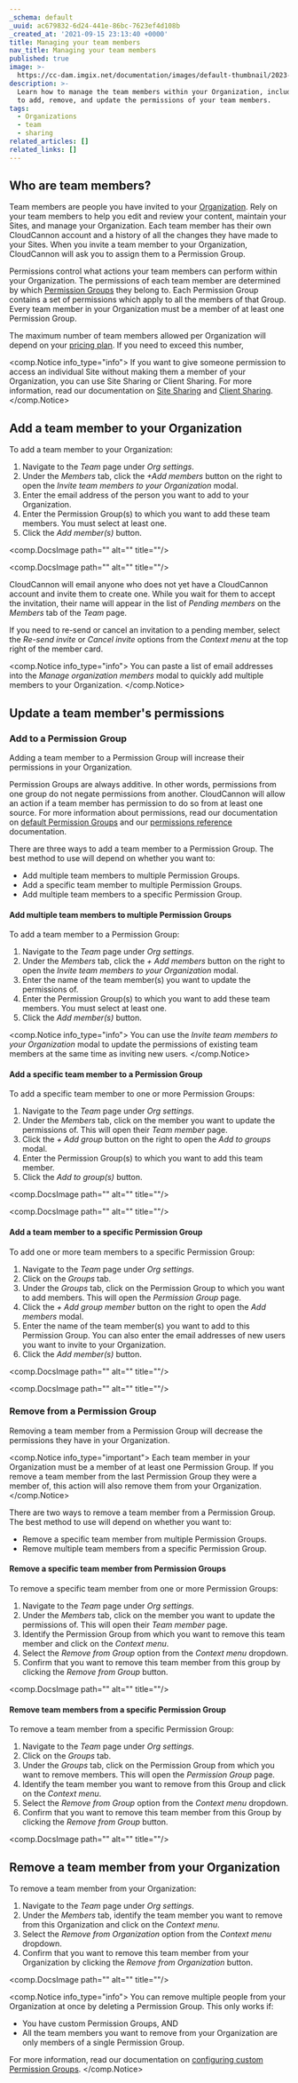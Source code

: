 ```yaml
---
_schema: default
_uuid: ac679832-6d24-441e-86bc-7623ef4d108b
_created_at: '2021-09-15 23:13:40 +0000'
title: Managing your team members
nav_title: Managing your team members
published: true
image: >-
  https://cc-dam.imgix.net/documentation/images/default-thumbnail/2023-Q4/CloudCannon-Documentation-Thumbnail.png
description: >-
  Learn how to manage the team members within your Organization, including how
  to add, remove, and update the permissions of your team members.
tags:
  - Organizations
  - team
  - sharing
related_articles: []
related_links: []
---
```

## Who are team members?

Team members are people you have invited to your [Organization](/documentation/articles/what-is-an-organization/). Rely on your team members to help you edit and review your content, maintain your Sites, and manage your Organization. Each team member has their own CloudCannon account and a history of all the changes they have made to your Sites. When you invite a team member to your Organization, CloudCannon will ask you to assign them to a Permission Group.

Permissions control what actions your team members can perform within your Organization. The permissions of each team member are determined by which [Permission Groups](/documentation/articles/default-permission-groups/) they belong to. Each Permission Group contains a set of permissions which apply to all the members of that Group. Every team member in your Organization must be a member of at least one Permission Group.

The maximum number of team members allowed per Organization will depend on your [pricing plan](/pricing/). If you need to exceed this number,

<comp.Notice info_type="info">
  If you want to give someone permission to access an individual Site without making them a member of your Organization, you can use Site Sharing or Client Sharing. For more information, read our documentation on [Site Sharing](/documentation/articles/sharing-on-a-per-site-basis/) and [Client Sharing](/documentation/articles/giving-clients-access-to-update-a-site/).
</comp.Notice>

## Add a team member to your Organization

To add a team member to your Organization:

1. Navigate to the *Team* page under *Org settings*.
2. Under the *Members* tab, click the *\+Add members* button on the right to open the *Invite team members to your Organization* modal.
3. Enter the email address of the person you want to add to your Organization.
4. Enter the Permission Group(s) to which you want to add these team members. You must select at least one.
5. Click the *Add member(s)* button.

<comp.DocsImage path="" alt="" title=""/>

<comp.DocsImage path="" alt="" title=""/>

CloudCannon will email anyone who does not yet have a CloudCannon account and invite them to create one. While you wait for them to accept the invitation, their name will appear in the list of *Pending members* on the *Members* tab of the *Team* page.

If you need to re-send or cancel an invitation to a pending member, select the *Re-send invite* or *Cancel invite* options from the *Context menu* at the top right of the member card.

<comp.Notice info_type="info">
  You can paste a list of email addresses into the *Manage organization members* modal to quickly add multiple members to your Organization.
</comp.Notice>

## Update a team member's permissions

### Add to a Permission Group

Adding a team member to a Permission Group will increase their permissions in your Organization.

Permission Groups are always additive. In other words, permissions from one group do not negate permissions from another. CloudCannon will allow an action if a team member has permission to do so from at least one source. For more information about permissions, read our documentation on [default Permission Groups](/documentation/articles/default-permission-groups/) and our [permissions reference](/documentation/articles/permissions-reference/) documentation.

There are three ways to add a team member to a Permission Group. The best method to use will depend on whether you want to:

* Add multiple team members to multiple Permission Groups.
* Add a specific team member to multiple Permission Groups.
* Add multiple team members to a specific Permission Group.

#### Add multiple team members to multiple Permission Groups

To add a team member to a Permission Group:

1. Navigate to the *Team* page under *Org settings*.
2. Under the *Members* tab, click the *\+ Add members* button on the right to open the *Invite team members to your Organization* modal.
3. Enter the name of the team member(s) you want to update the permissions of.
4. Enter the Permission Group(s) to which you want to add these team members. You must select at least one.
5. Click the *Add member(s)* button.

<comp.Notice info_type="info">
  You can use the *Invite team members to your Organization* modal to update the permissions of existing team members at the same time as inviting new users.
</comp.Notice>

#### Add a specific team member to a Permission Group

To add a specific team member to one or more Permission Groups:

1. Navigate to the *Team* page under *Org settings*.
2. Under the *Members* tab, click on the member you want to update the permissions of. This will open their *Team member* page.
3. Click the *\+ Add group* button on the right to open the *Add to groups* modal.
4. Enter the Permission Group(s) to which you want to add this team member.
5. Click the *Add to group(s)* button.

<comp.DocsImage path="" alt="" title=""/>

<comp.DocsImage path="" alt="" title=""/>

#### Add a team member to a specific Permission Group

To add one or more team members to a specific Permission Group:

1. Navigate to the *Team* page under *Org settings*.
2. Click on the *Groups* tab.
3. Under the *Groups* tab, click on the Permission Group to which you want to add members. This will open the *Permission Group* page.
4. Click the *\+ Add group member* button on the right to open the *Add members* modal.
5. Enter the name of the team member(s) you want to add to this Permission Group. You can also enter the email addresses of new users you want to invite to your Organization.
6. Click the *Add member(s)* button.

<comp.DocsImage path="" alt="" title=""/>

<comp.DocsImage path="" alt="" title=""/>

### Remove from a Permission Group

Removing a team member from a Permission Group will decrease the permissions they have in your Organization.

<comp.Notice info_type="important">
  Each team member in your Organization must be a member of at least one Permission Group. If you remove a team member from the last Permission Group they were a member of, this action will also remove them from your Organization.
</comp.Notice>

There are two ways to remove a team member from a Permission Group. The best method to use will depend on whether you want to:

* Remove a specific team member from multiple Permission Groups.
* Remove multiple team members from a specific Permission Group.

#### Remove a specific team member from Permission Groups

To remove a specific team member from one or more Permission Groups:

1. Navigate to the *Team* page under *Org settings*.
2. Under the *Members* tab, click on the member you want to update the permissions of. This will open their *Team member* page.
3. Identify the Permission Group from which you want to remove this team member and click on the *Context menu*.
4. Select the *Remove from Group* option from the *Context menu* dropdown.
5. Confirm that you want to remove this team member from this group by clicking the *Remove from Group* button.

<comp.DocsImage path="" alt="" title=""/>

#### Remove team members from a specific Permission Group

To remove a team member from a specific Permission Group:

1. Navigate to the *Team* page under *Org settings*.
2. Click on the *Groups* tab.
3. Under the *Groups* tab, click on the Permission Group from which you want to remove members. This will open the *Permission Group* page.
4. Identify the team member you want to remove from this Group and click on the *Context menu*.
5. Select the *Remove from Group* option from the *Context menu* dropdown.
6. Confirm that you want to remove this team member from this Group by clicking the *Remove from Group* button.

<comp.DocsImage path="" alt="" title=""/>

## Remove a team member from your Organization

To remove a team member from your Organization:

1. Navigate to the *Team* page under *Org settings*.
2. Under the *Members* tab, identify the team member you want to remove from this Organization and click on the *Context menu*.
3. Select the *Remove from Organization* option from the *Context menu* dropdown.
4. Confirm that you want to remove this team member from your Organization by clicking the *Remove from Organization* button.

<comp.DocsImage path="" alt="" title=""/>

<comp.Notice info_type="info">
  You can remove multiple people from your Organization at once by deleting a Permission Group. This only works if:

  * You have custom Permission Groups, AND
  * All the team members you want to remove from your Organization are only members of a single Permission Group.

  For more information, read our documentation on [configuring custom Permission Groups](/documentation/articles/configure-custom-permission-groups/).
</comp.Notice>